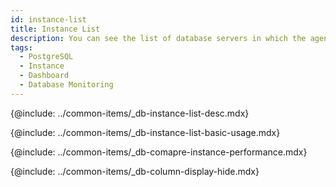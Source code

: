 ```yaml
---
id: instance-list
title: Instance List
description: You can see the list of database servers in which the agent has been installed.
tags:
  - PostgreSQL
  - Instance
  - Dashboard
  - Database Monitoring
---
```


{@include: ../common-items/_db-instance-list-desc.mdx}

<!-- ## 기본 화면 안내 -->

{@include: ../common-items/_db-instance-list-basic-usage.mdx} 

{@include: ../common-items/_db-comapre-instance-performance.mdx}

{@include: ../common-items/_db-column-display-hide.mdx}
